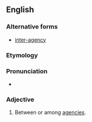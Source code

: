 ==English==
===Alternative forms===
*[[inter-agency]]
===Etymology===

{{inter|agency}}
===Pronunciation===

*{{IPA|ɪntəˈɹeɪʤənsi}}

===Adjective===
{{en-adj|-}}

# Between or among [[agency|agencies]].